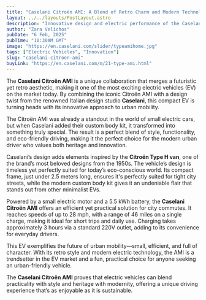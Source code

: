 ```yaml
---
title: "Caselani Citroën AMI: A Blend of Retro Charm and Modern Technology"
layout: ../../layouts/PostLayout.astro
description: "Innovative design and electric performance of the Caselani Citroën AMI."
author: "Zara Velichos"
pubDate: "6 Feb, 2025"
pubTime: "10:30AM GMT"
image: "https://en.caselani.com/slider/typeamihome.jpg"
tags: ["Electric Vehicles", "Innovation"]
slug: "caselani-citroen-ami"
buyLink: "https://en.caselani.com/m/21-type-ami.html"
---
```


The **Caselani Citroën AMI** is a unique collaboration that merges a futuristic yet retro aesthetic, making it one of the most exciting electric vehicles (EV) on the market today. By combining the iconic Citroën AMI with a design twist from the renowned Italian design studio **Caselani**, this compact EV is turning heads with its innovative approach to urban mobility.

The Citroën AMI was already a standout in the world of small electric cars, but when Caselani added their custom body kit, it transformed into something truly special. The result is a perfect blend of style, functionality, and eco-friendly driving, making it the perfect choice for the modern urban driver who values both heritage and innovation.

Caselani’s design adds elements inspired by the **Citroën Type H van**, one of the brand’s most beloved designs from the 1950s. The vehicle’s design is timeless yet perfectly suited for today’s eco-conscious world. Its compact frame, just under 2.5 meters long, ensures it's perfectly suited for tight city streets, while the modern custom body kit gives it an undeniable flair that stands out from other minimalist EVs.

Powered by a small electric motor and a 5.5 kWh battery, the **Caselani Citroën AMI** offers an efficient yet practical solution for city commutes. It reaches speeds of up to 28 mph, with a range of 46 miles on a single charge, making it ideal for short trips and daily use. Charging takes approximately 3 hours via a standard 220V outlet, adding to its convenience for everyday drivers.

This EV exemplifies the future of urban mobility—small, efficient, and full of character. With its retro style and modern electric technology, the AMI is a trendsetter in the EV market and a fun, practical choice for anyone seeking an urban-friendly vehicle.

The **Caselani Citroën AMI** proves that electric vehicles can blend practicality with style and heritage with modernity, offering a unique driving experience that’s as enjoyable as it is sustainable.

